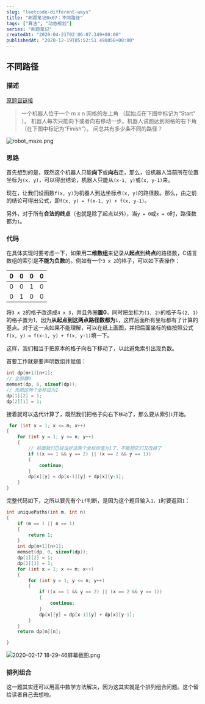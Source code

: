 ```yaml
---
slug: "leetcode-different-ways"
title: "刷题笔记0x07：不同路径"
tags: ["算法", "动态规划"]
series: "刷题笔记"
createdAt: "2020-04-21T02:06:07.349+00:00"
publishedAt: "2020-12-19T05:52:51.490058+00:00"
---
```


## 不同路径

### 描述

[原题目链接](https://leetcode-cn.com/problems/unique-paths/)

> 一个机器人位于一个 m x n 网格的左上角 （起始点在下图中标记为“Start” ）。
机器人每次只能向下或者向右移动一步。机器人试图达到网格的右下角（在下图中标记为“Finish”）。
问总共有多少条不同的路径？

![robot_maze.png](https://i.loli.net/2020/02/17/9pg1MCu3TxhbWNU.png)

### 思路

首先想到的是，既然这个机器人只能**向下**或**向右**走，那么，设机器人当前所在位置坐标为`(x, y)`，可以得出结论，机器人只能从`(x-1, y)`或`(x, y-1)`来。

现在，让我们设函数`f(x, y)`为机器人到达坐标点`(x, y)`的路径数。那么，由之前的结论可得出公式，即`f(x, y) = f(x-1, y) + f(x, y-1)`。

另外，对于所有**合法的终点**（也就是除了起点以外），当`y = 0`或`x = 0`时，路径数都为`1`。

### 代码

在具体实现时要考虑一下，如果用**二维数组**来记录从**起点**到**终点**的路径数，C语言数组的索引是**不能为负数**的。例如有一个`3 x 2`的格子，可以如下表操作：

|0|0|0|0|
|-|-|-|-|
|0|0|1|0|
|0|1|0|0|

将`3 x 2`的格子改造成`4 x 3`，并且外圈**置0**，同时把坐标为`(1, 2)`的格子与`(2, 1)`的格子置为1，因为**从起点到这两点路径数都为**`1`，这样后面所有坐标都有了计算的基点。对于这一点如果不能理解，可以在纸上画图，并把后面坐标的值按照公式`f(x, y) = f(x-1, y) + f(x, y-1)`填一下。

这样，我们相当于把原本的格子向右下移动了，以此避免索引出现负数。

首要工作就是要声明数组并赋值：

```c
int dp[m+1][n+1];
// 全部置0
memset(dp, 0, sizeof(dp));
// 先把这两个坐标设为1
dp[1][2] = 1;
dp[2][1] = 1;
```

接着就可以迭代计算了，既然我们把格子向右下`移动`了，那么要从索引`1`开始。

```c
 for (int x = 1; x <= m; x++)
{
    for (int y = 1; y <= n; y++)
    {
        // 前面我们已经设好这两个坐标的值为1了，不能把它们又改掉了
        if ((x == 1 && y == 2) || (x == 2 && y == 1))
        {
            continue;
        }
        dp[x][y] = dp[x-1][y] + dp[x][y-1];
    }
}
```

完整代码如下，之所以要先有个`if`判断，是因为这个题目输入`1，1`时要返回`1`：

```c
int uniquePaths(int m, int n)
{
    if (m == 1 || n == 1)
    {
        return 1;
    }
    int dp[m+1][n+1];
    memset(dp, 0, sizeof(dp));
    dp[1][2] = 1;
    dp[2][1] = 1;
    for (int x = 1; x <= m; x++)
    {
        for (int y = 1; y <= n; y++)
        {
            if ((x == 1 && y == 2) || (x == 2 && y == 1))
            {
                continue;
            }
            dp[x][y] = dp[x-1][y] + dp[x][y-1];
        }
    }
    return dp[m][n];

}
```

![2020-02-17 18-29-46屏幕截图.png](https://i.loli.net/2020/02/17/fAqpn4QsaLZKdO8.png)

### 排列组合

这一题其实还可以用高中数学方法解决，因为这其实就是个排列组合问题。这个留给读者自己去想啦。
